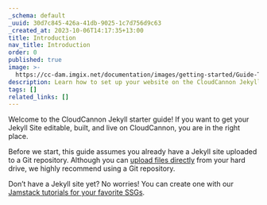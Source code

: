 ```yaml
---
_schema: default
_uuid: 30d7c845-426a-41db-9025-1c7d756d9c63
_created_at: 2023-10-06T14:17:35+13:00
title: Introduction
nav_title: Introduction
order: 0
published: true
image: >-
  https://cc-dam.imgix.net/documentation/images/getting-started/Guide-Thumbnails/CloudCannon-Getting-Started-Thumbnail-Jekyll.png
description: Learn how to set up your website on the CloudCannon Jekyll CMS.
tags: []
related_links: []
---
```

Welcome to the CloudCannon Jekyll starter guide! If you want to get your Jekyll Site editable, built, and live on CloudCannon, you are in the right place.

Before we start, this guide assumes you already have a Jekyll site uploaded to a Git repository. Although you can <a target="_blank" rel="noopener" href="https://cloudcannon.com/documentation/articles/create-a-site-with-direct-upload/">upload files directly</a> from your hard drive, we highly recommend using a Git repository.

Don’t have a Jekyll site yet? No worries! You can create one with our <a target="_blank" rel="noopener" href="https://cloudcannon.com/tutorials/">Jamstack tutorials for your favorite SSGs</a>.